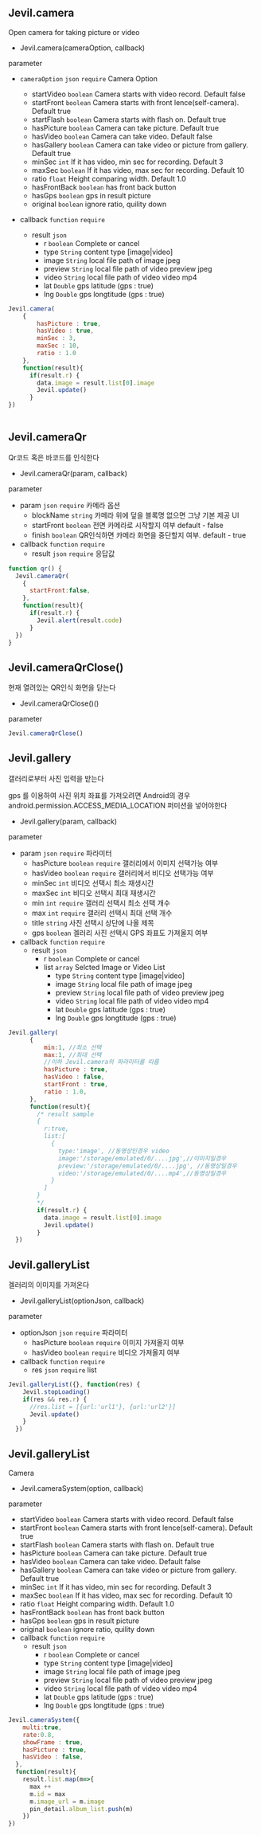 
## Jevil.camera

Open camera for taking picture or video

- Jevil.camera(cameraOption, callback)

parameter

- `cameraOption` `json` `require` Camera Option
  - startVideo `boolean`  Camera starts with video record. Default false
  - startFront `boolean`  Camera starts with front lence(self-camera). Default true
  - startFlash `boolean`  Camera starts with flash on. Default true
  - hasPicture `boolean`  Camera can take picture. Default true
  - hasVideo `boolean`  Camera can take video. Default false
  - hasGallery `boolean`  Camera can take video or picture from gallery. Default true
  - minSec `int`  If it has video, min sec for recording. Default 3
  - maxSec `boolean`  If it has video, max sec for recording. Default 10
  - ratio `float`  Height comparing width. Default 1.0
  - hasFrontBack `boolean` has front back button
  - hasGps `boolean` gps in result picture
  - original `boolean` ignore ratio, quility down

- callback `function` `require` 
  - result `json`
    - r `boolean` Complete or cancel
    - type `String` content type [image|video] 
    - image `String` local file path of image jpeg
    - preview `String` local file path of video preview jpeg
    - video `String` local file path of video video mp4
    - lat `Double` gps latitude (gps : true)
    - lng `Double` gps longtitude (gps : true)


```js filename="Example code"
Jevil.camera(
    {
        hasPicture : true,
        hasVideo : true,
        minSec : 3,
        maxSec : 10,
        ratio : 1.0
    },
    function(result){
      if(result.r) {
        data.image = result.list[0].image
        Jevil.update()
      }
})
            
```




## Jevil.cameraQr

Qr코드 혹은 바코드를 인식한다

- Jevil.cameraQr(param, callback)

parameter

- param `json` `require` 카메라 옵션
    - blockName `string`  카메라 위에 덮을 블록명 
없으면 그냥 기본 제공 UI
    - startFront `boolean`  전면 카메라로 시작할지 여부
default - false
    - finish `boolean`  QR인식하면 카메라 화면을 중단할지 여부. default - true
- callback `function` `require` 
    - result `json` `require` 응답값 


```js filename="Example code"
function qr() {
  Jevil.cameraQr(
    {
      startFront:false,
    },
    function(result){
      if(result.r) {
        Jevil.alert(result.code)
      }
  })
}
```




## Jevil.cameraQrClose()

현재 열려있는 QR인식 화면을 닫는다

- Jevil.cameraQrClose()()

parameter



```js filename="Example code"
Jevil.cameraQrClose()
```




## Jevil.gallery

갤러리로부터 사진 입력을 받는다

gps 를 이용하여 사진 위치 좌표를 가져오려면 Android의 경우 android.permission.ACCESS_MEDIA_LOCATION 퍼미션을 넣어야한다

- Jevil.gallery(param, callback)

parameter

- param `json` `require` 파라미터
    - hasPicture `boolean` `require` 갤러리에서 이미지 선택가능 여부
    - hasVideo `boolean` `require` 갤러리에서 비디오 선택가능 여부
    - minSec `int`  비디오 선택시 최소 재생시간
    - maxSec `int`  비디오 선택시 최대 재생시간
    - min `int` `require` 갤러리 선택시 최소 선택 개수
    - max `int` `require` 갤러리 선택시 최대 선택 개수
    - title `string` 사진 선택시 상단에 나올 제목
    - gps `boolean` 겔러리 사진 선택시 GPS 좌표도 가져올지 여부
- callback `function` `require` 
    - result `json`
      - r `boolean` Complete or cancel
      - list `array` Selcted Image or Video List
        - type `String` content type [image|video] 
        - image `String` local file path of image jpeg
        - preview `String` local file path of video preview jpeg
        - video `String` local file path of video video mp4
        - lat `Double` gps latitude (gps : true)
        - lng `Double` gps longtitude (gps : true)


```js filename="Example code"
Jevil.gallery(
      {
          min:1, //최소 선택
          max:1, //최대 선택
          //이하 Jevil.camera의 파라미터를 따름
          hasPicture : true,
          hasVideo : false,
          startFront : true,
          ratio : 1.0, 
      },
      function(result){
        /* result sample
        {
          r:true,
          list:[
            {
              type:'image', //동영상인경우 video
              image:'/storage/emulated/0/....jpg',//이미지일경우
              preview:'/storage/emulated/0/....jpg', //동영상일경우
              video:'/storage/emulated/0/....mp4',//동영상일경우
            }
          ]
        }
        */
        if(result.r) {
          data.image = result.list[0].image
          Jevil.update()
        }
  })
```




## Jevil.galleryList

겔러리의 이미지를 가져온다

- Jevil.galleryList(optionJson, callback)

parameter

- optionJson `json` `require` 파라미터
    - hasPicture `boolean` `require` 이미지 가져올지 여부
    - hasVideo `boolean` `require` 비디오 가져올지 여부
- callback `function` `require` 
    - res `json` `require` list


```js filename="Example code"
Jevil.galleryList({}, function(res) {
    Jevil.stopLoading()
    if(res && res.r) {
      //res.list = [{url:'url1'}, {url:'url2'}]
      Jevil.update()
    }
  })
```



## Jevil.galleryList

Camera 

- Jevil.cameraSystem(option, callback)

parameter
  - startVideo `boolean`  Camera starts with video record. Default false
  - startFront `boolean`  Camera starts with front lence(self-camera). Default true
  - startFlash `boolean`  Camera starts with flash on. Default true
  - hasPicture `boolean`  Camera can take picture. Default true
  - hasVideo `boolean`  Camera can take video. Default false
  - hasGallery `boolean`  Camera can take video or picture from gallery. Default true
  - minSec `int`  If it has video, min sec for recording. Default 3
  - maxSec `boolean`  If it has video, max sec for recording. Default 10
  - ratio `float`  Height comparing width. Default 1.0
  - hasFrontBack `boolean` has front back button
  - hasGps `boolean` gps in result picture
  - original `boolean` ignore ratio, quility down
- callback `function` `require` 
  - result `json`
    - r `boolean` Complete or cancel
    - type `String` content type [image|video] 
    - image `String` local file path of image jpeg
    - preview `String` local file path of video preview jpeg
    - video `String` local file path of video video mp4
    - lat `Double` gps latitude (gps : true)
    - lng `Double` gps longtitude (gps : true)


```js filename="Example code"
Jevil.cameraSystem({
    multi:true,  
    rate:0.8,
    showFrame : true,
    hasPicture : true,
    hasVideo : false,
  },
  function(result){
    result.list.map(m=>{
      max ++
      m.id = max
      m.image_url = m.image
      pin_detail.album_list.push(m)
    })
})
```


